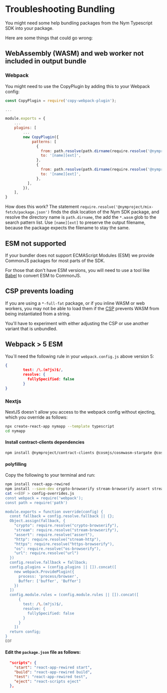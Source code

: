 # Troubleshooting Bundling

You might need some help bundling packages from the Nym Typescript SDK into your package.

Here are some things that could go wrong:

## WebAssembly (WASM) and web worker not included in output bundle

### Webpack

You might need to use the CopyPlugin by adding this to your Webpack config:

```js
const CopyPlugin = require('copy-webpack-plugin');

...

module.exports = {
    ...
    plugins: [
        ...
        new CopyPlugin({
            patterns: [
              {
                from: path.resolve(path.dirname(require.resolve('@nymproject/mix-fetch/package.json')), '*.wasm'),
                to: '[name][ext]',
              },
              {
                from: path.resolve(path.dirname(require.resolve('@nymproject/mix-fetch/package.json')), '*worker*.js'),
                to: '[name][ext]',
              },
          ],
        }),
    ],
}
```

How does this work? The statement `require.resolve('@nymproject/mix-fetch/package.json')` finds the disk location of
the Nym SDK package, and resolve the directory name is `path.dirname`, the add the `*.wasm` glob to the search pattern
list. Use `[name][ext]` to preserve the output filename, because the package expects the filename to stay the same.

## ESM not supported

If your bundler does not support ECMAScript Modules (ESM) we provide CommonJS packages for most parts of the SDK.

For those that don't have ESM versions, you will need to use a tool like [Babel](https://babeljs.io/) to convert
ESM to CommonJS.

## CSP prevents loading

If you are using a `*-full-fat` package, or if you inline WASM or web workers, you may not be able to load them if the
[CSP](https://developer.mozilla.org/en-US/docs/Web/HTTP/CSP) prevents WASM from being instantiated from a string.

You'll have to experiment with either adjusting the CSP or use another variant that is unbundled.

## Webpack > 5 ESM

You´ll need the following rule in your `webpack.config.js` above version 5:
```json
{
        test: /\.(m?js)$/,
        resolve: {
          fullySpecified: false
        }
}
```

### Nextjs

NextJS doesn´t allow you access to the webpack config without ejecting, which you override as follows:

```bash
npx create-react-app nymapp --template typescript
cd nymapp
```

#### Install contract-clients dependencies

```bash
npm install @nymproject/contract-clients @cosmjs/cosmwasm-stargate @cosmjs/proto-signing 
```

#### polyfilling

Copy the following to your terminal and run:

```bash
npm install react-app-rewired
npm install --save-dev crypto-browserify stream-browserify assert stream-http https-browserify os-browserify url buffer process
cat <<EOF > config-overrides.js
const webpack = require('webpack');
const path = require('path')

module.exports = function override(config) {
  const fallback = config.resolve.fallback || {};
  Object.assign(fallback, {
    "crypto": require.resolve("crypto-browserify"),
    "stream": require.resolve("stream-browserify"),
    "assert": require.resolve("assert"),
    "http": require.resolve("stream-http"),
    "https": require.resolve("https-browserify"),
    "os": require.resolve("os-browserify"),
    "url": require.resolve("url")
  })
  config.resolve.fallback = fallback;
  config.plugins = (config.plugins || []).concat([
    new webpack.ProvidePlugin({
      process: 'process/browser',
      Buffer: ['buffer', 'Buffer']
    })
  ])
  config.module.rules = (config.module.rules || []).concat([
      {
        test: /\.(m?js)$/,
        resolve: {
          fullySpecified: false
        }
      }
    ])
  return config; 
}
EOF
```

#### Edit the `package.json` file as follows:

```json
  "scripts": {
    "start": "react-app-rewired start",
    "build": "react-app-rewired build",
    "test": "react-app-rewired test",
    "eject": "react-scripts eject"
  },
```